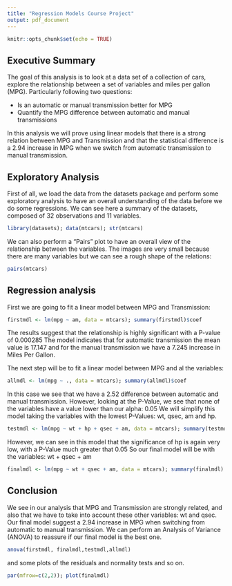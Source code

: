 ```yaml
---
title: "Regression Models Course Project"
output: pdf_document
---
```


```r
knitr::opts_chunk$set(echo = TRUE)
```

## Executive Summary
The goal of this analysis is to look at a data set of a collection of cars, explore the relationship between a set of variables and miles per gallon (MPG). Particularly following two questions:

* Is an automatic or manual transmission better for MPG
* Quantify the MPG difference between automatic and manual transmissions 

In this analysis we will prove using linear models that there is a strong relation between MPG and Transmission and that the statistical difference is a 2.94 increase in MPG when we switch from automatic transmission to manual transmission.

## Exploratory Analysis
First of all, we load the data from the datasets package and perform some exploratory analysis to have an overall understanding of the data before we do some regressions. We can see here a summary of the datasets, composed of 32 observations and 11 variables. 

```r
library(datasets); data(mtcars); str(mtcars)
```

We can also perform a "Pairs" plot to have an overall view of the relationship between the variables. The images are very small because there are many variables but we can see a rough shape of the relations:

```r
pairs(mtcars)
```

## Regression analysis
First we are going to fit a linear model between MPG and Transmission:

```r
firstmdl <- lm(mpg ~ am, data = mtcars); summary(firstmdl)$coef
```

The results suggest that the relationship is highly significant with a P-value of 0.000285 The model indicates that for automatic transmission the mean value is 17.147 and for the manual transmission we have a  7.245 increase in Miles Per Gallon.

The next step will be to fit a linear model between MPG and al the variables:
```r
allmdl <- lm(mpg ~ ., data = mtcars); summary(allmdl)$coef
```

In this case we see that we have a 2.52 difference between automatic and manual transmission. However, looking at the P-Value, we see that none of the variables have a value lower than our alpha: 0.05
We will simplify this model taking the variables with the lowest P-Values: wt, qsec, am and hp.
```r
testmdl <- lm(mpg ~ wt + hp + qsec + am, data = mtcars); summary(testmdl)$coef
```
However, we can see in this model that the significance of hp is again very low, with a P-Value much greater that 0.05
So our final model will be with the variables: wt + qsec + am
```r
finalmdl <- lm(mpg ~ wt + qsec + am, data = mtcars); summary(finalmdl)
```

## Conclusion
We see in our analysis that MPG and Transmission are strongly related, and also that we have to take into account these other variables: wt and qsec.
Our final model suggest a 2.94 increase in MPG when switching from automatic to manual transmission.
We can perform an Analysis of Variance (ANOVA) to reassure if our final model is the best one.
```r
anova(firstmdl, finalmdl,testmdl,allmdl)
```
and some plots of the residuals and normality tests and so on.
```r
par(mfrow=c(2,2)); plot(finalmdl)
```
